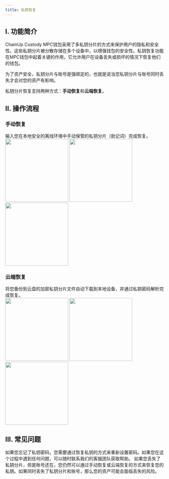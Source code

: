 ```yaml
---
title: 私钥恢复
---
```


## I. 功能简介

ChainUp Custody MPC钱包采用了多私钥分片的方式来保护用户的隐私和安全性。这些私钥分片被分散存储在多个设备中，以增强钱包的安全性。私钥恢复功能在MPC钱包中起着关键的作用，它允许用户在设备丢失或损坏的情况下恢复他们的钱包。

<Note>
为了资产安全，私钥分片与账号是强绑定的，也就是说当您私钥分片与账号同时丢失才会对您的资产有影响。
</Note>

私钥分片恢复支持两种方式：**手动恢复**和**云端恢复**。

## II. 操作流程

### 手动恢复

<Steps>
<Step title="输入私钥分片">
    输入您在本地安全的离线环境中手动保管的私钥分片（助记词）完成恢复。

<div className="w-full flex items-center justify-center">
    <CardGroup cols={3}>
        <img src="/images/quickstart/mpc-recover1_cn.png" width="200"/>
        <img src="/images/quickstart/mpc-recover2_cn.png" width="200"/>
        <img src="/images/quickstart/mpc-recover3_cn.png" width="200"/>
    </CardGroup>
</div>

</Step>
</Steps>

### 云端恢复

<Steps>
<Step title="下载并解析私钥分片文件">
    将您备份到云盘的加密私钥分片文件自动下载到本地设备，并通过私钥密码解析完成恢复。
<div className="w-full flex items-center justify-center">
    <CardGroup cols={3}>
        <img src="/images/quickstart/mpc-recovercloud1_cn.png" width="200"/>
        <img src="/images/quickstart/mpc-recovercloud2_cn.png" width="200"/>
        <img src="/images/quickstart/mpc-recovercloud3_cn.png" width="200"/>
    </CardGroup>
</div>

</Step>
</Steps>

## III. 常见问题

<Accordion title="如果我忘记了私钥密码怎么办？">
如果您忘记了私钥密码，您需要通过恢复私钥的方式来重新设置密码。如果您在这个过程中遇到任何问题，可以随时联系我们的客服团队获取帮助。
</Accordion>
<Accordion title="如果我丢失了私钥分片怎么办？">
如果您丢失了私钥分片，但是账号还在，您仍然可以通过手动恢复或云端恢复的方式来恢复您的私钥。如果同时丢失了私钥分片和账号，那么您的资产可能会面临丢失的风险。
</Accordion>
